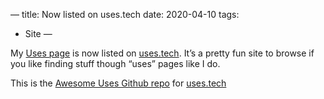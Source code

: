 —
title: Now listed on uses.tech
date: 2020-04-10
tags:
  - Site
—

My [Uses page](/uses) is now listed on [uses.tech](https://uses.tech). It’s a pretty fun site to browse if you like finding stuff though “uses” pages like I do. 

This is the [Awesome Uses Github repo](https://github.com/wesbos/awesome-uses) for [uses.tech](https://uses.tech)